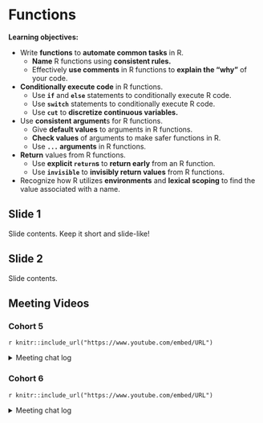 # Functions

**Learning objectives:**

- Write **functions** to **automate common tasks** in R.
  - **Name** R functions using **consistent rules.**
  - Effectively **use comments** in R functions to **explain the "why"** of your code.
- **Conditionally execute code** in R functions.
  - Use **`if`** and **`else`** statements to conditionally execute R code.
  - Use **`switch`** statements to conditionally execute R code.
  - Use **`cut`** to **discretize continuous variables.**
- Use **consistent argument**s for R functions.
  - Give **default values** to arguments in R functions.
  - **Check values** of arguments to make safer functions in R.
  - Use **`...` arguments** in R functions.
- **Return** values from R functions.
  - Use **explicit `return`s** to **return early** from an R function.
  - Use **`invisible`** to **invisibly return values** from R functions.
- Recognize how R utilizes **environments** and **lexical scoping** to find the value associated with a name.

## Slide 1

Slide contents. 
Keep it short and slide-like!

## Slide 2

Slide contents.

## Meeting Videos

### Cohort 5

`r knitr::include_url("https://www.youtube.com/embed/URL")`

<details>
  <summary> Meeting chat log </summary>
  
```
LOG
```
</details>

### Cohort 6

`r knitr::include_url("https://www.youtube.com/embed/URL")`

<details>
  <summary> Meeting chat log </summary>
  
```
LOG
```
</details>
